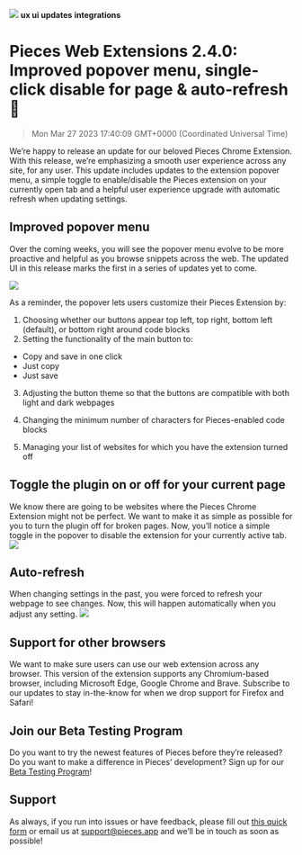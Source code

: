 ![](https://uploads-ssl.webflow.com/6143afec68f555387049efb3/6358392c668aec03d671f6d4_WebExtension2_4_0_8c731fe1d8579a38d4d07d1cafaf7037_2000.jpeg)
**ux ui updates** **integrations**
# Pieces Web Extensions 2.4.0: Improved popover menu, single-click disable for page & auto-refresh 🔄
> Mon Mar 27 2023 17:40:09 GMT+0000 (Coordinated Universal Time)

We’re happy to release an update for our beloved Pieces Chrome Extension. With this release, we’re emphasizing a smooth user experience across any site, for any user. This update includes updates to the extension popover menu, a simple toggle to enable/disable the Pieces extension on your currently open tab and a helpful user experience upgrade with automatic refresh when updating settings.

## Improved popover menu
Over the coming weeks, you will see the popover menu evolve to be more proactive and helpful as you browse snippets across the web. The updated UI in this release marks the first in a series of updates yet to come.

![](https://uploads-ssl.webflow.com/6143afec68f555387049efb3/6358392e668aec482571f6d7_ScreenShot2022-10-24at9_24_20AM_e3dfe2d1e8f051497a6cb28830abe74b_800.png)

As a reminder, the popover lets users customize their Pieces Extension by:
1. Choosing whether our buttons appear top left, top right, bottom left (default), or bottom right around code blocks
2. Setting the functionality of the main button to:
- Copy and save in one click
- Just copy
- Just save

3. Adjusting the button theme so that the buttons are compatible with both light and dark webpages

4. Changing the minimum number of characters for Pieces-enabled code blocks

5. Managing your list of websites for which you have the extension turned off

## Toggle the plugin on or off for your current page
We know there are going to be websites where the Pieces Chrome Extension might not be perfect. We want to make it as simple as possible for you to turn the plugin off for broken pages.
Now, you’ll notice a simple toggle in the popover to disable the extension for your currently active tab.
![](https://uploads-ssl.webflow.com/6143afec68f555387049efb3/6358392d668aec08fb71f6d5_ScreenShot2022-10-24at9_26_13AM_19cff15095ebaf76d69f14580126221e_800.png)

## Auto-refresh
When changing settings in the past, you were forced to refresh your webpage to see changes. Now, this will happen automatically when you adjust any setting.
![](https://uploads-ssl.webflow.com/6143afec68f555387049efb3/6358392d668aec0c6471f6d6_auto_refresh_e85e60d62bc7ccf8f4b3d1c655ebaaf6.gif)

## Support for other browsers
We want to make sure users can use our web extension across any browser. This version of the extension supports any Chromium-based browser, including Microsoft Edge, Google Chrome and Brave.
Subscribe to our updates to stay in-the-know for when we drop support for Firefox and Safari!

## Join our Beta Testing Program
Do you want to try the newest features of Pieces before they’re released? Do you want to make a difference in Pieces’ development? Sign up for our <a href="https://getpieces.typeform.com/to/XGGlUqEI" target="_blank" rel="noopener noreferrer">Beta Testing Program</a>!

## Support
As always, if you run into issues or have feedback, please fill out <a href="https://getpieces.typeform.com/to/mCjBSIjF" target="_blank" rel="noopener noreferrer">this quick form</a> or email us at <a href="mailto:support@pieces.app" target="_blank" rel="noopener noreferrer">support@pieces.app</a> and we’ll be in touch as soon as possible!
